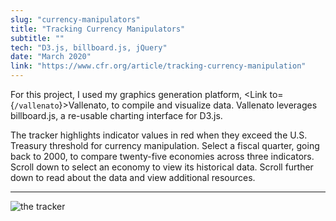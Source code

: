 ```yaml
---
slug: "currency-manipulators"
title: "Tracking Currency Manipulators"
subtitle: ""
tech: "D3.js, billboard.js, jQuery"
date: "March 2020"
link: "https://www.cfr.org/article/tracking-currency-manipulation"
---
```


For this project, I used my graphics generation platform, <Link to={`/vallenato`}>Vallenato</Link>, to compile and visualize data. Vallenato leverages billboard.js, a re-usable charting interface for D3.js.

The tracker highlights indicator values in red when they exceed the U.S. Treasury threshold for currency manipulation. Select a fiscal quarter, going back to 2000, to compare twenty-five economies across three indicators. Scroll down to select an economy to view its historical data. Scroll further down to read about the data and view additional resources.

---
![the tracker](./cmt.png)
